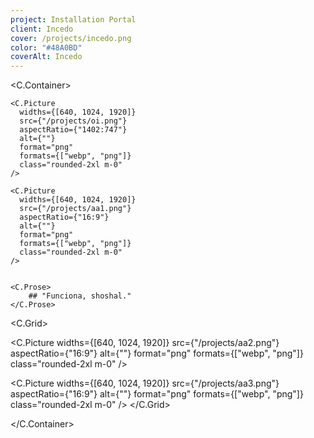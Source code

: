 ```yaml
---
project: Installation Portal
client: Incedo
cover: /projects/incedo.png
color: "#48A0BD"
coverAlt: Incedo
---
```



<C.Container>

    <C.Picture
      widths={[640, 1024, 1920]}
      src={"/projects/oi.png"}
      aspectRatio={"1402:747"}
      alt={""}
      format="png"
      formats={["webp", "png"]}
      class="rounded-2xl m-0"
    />

    <C.Picture
      widths={[640, 1024, 1920]}
      src={"/projects/aa1.png"}
      aspectRatio={"16:9"}
      alt={""}
      format="png"
      formats={["webp", "png"]}
      class="rounded-2xl m-0"
    />


    <C.Prose>
        ## "Funciona, shoshal."
    </C.Prose>

<C.Grid>

<C.Picture
  widths={[640, 1024, 1920]}
  src={"/projects/aa2.png"}
  aspectRatio={"16:9"}
  alt={""}
  format="png"
  formats={["webp", "png"]}
  class="rounded-2xl m-0"
/>

<C.Picture
  widths={[640, 1024, 1920]}
  src={"/projects/aa3.png"}
  aspectRatio={"16:9"}
  alt={""}
  format="png"
  formats={["webp", "png"]}
  class="rounded-2xl m-0"
/>
</C.Grid>

</C.Container>
